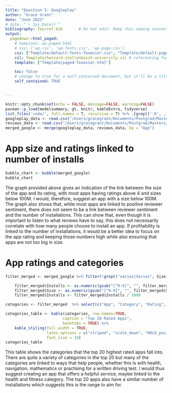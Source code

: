 ```yaml
---
title: "Question 5: Googleplay"
author: "Grace Grant"
date: "June 2023"
# date: "`r Sys.Date()`"
bibliography: Tex/ref.bib       # Do not edit: Keep this naming convention and location.
output:
  pagedown::html_paged:
    # template: wp_paged.html
    # css: ['wp.css', 'wp-fonts.css', 'wp-page.css']
    css: ["Template/default-fonts-Texevier.css", "Template/default-page-Texevier.css", "Template/default-Texevier.css"]
    csl: Template/harvard-stellenbosch-university.csl # referencing format used.
    template: ["Template/paged-Texevier.html"]

    toc: false
    # change to true for a self-contained document, but it'll be a litte slower for Pandoc to render
    self_contained: TRUE


---
```


```r
knitr::opts_chunk$set(echo = FALSE, message=FALSE, warning=FALSE)
pacman::p_load(modelsummary, gt, knitr, kableExtra, tidyverse)
list.files('code/', full.names = T, recursive = T) %>% .[grepl('.R', .)] %>% as.list() %>% walk(~source(.))
googleplay_data <- read.csv("/Users/gracegrant/Documents/Postgrad/Masters/Data Science/Take home exam/Question 5/data/googleplay/googleplaystore.csv")
reviews_data <- read.csv("/Users/gracegrant/Documents/Postgrad/Masters/Data Science/Take home exam/Question 5/data/googleplay/googleplaystore_user_reviews.csv")
merged_google <- merge(googleplay_data, reviews_data, by = "App")
```
# App size and ratings linked to number of installs
```r
bubble_chart <- bubble(merged_google)
bubble_chart
```

The graph provided above gives an indication of the link between the size of the app and its rating, with most apps having ratings above 4 and sizes below 100M. I would, therefore, suggest an app with a size below 100M. The graph also shows that, while most apps are linked to positive reviewer sentiment, there does not seem to be a link between reviewer sentiment and the number of installations. This can show that, even though it is important to listen to what reviews have to say, this does not necessarily correlate with how many people choose to install an app. If profitability is linked to the number of installations, it would be a better idea to focus on the app rating and keeping those numbers high while also ensuring that apps are not too big in size. 

# App ratings and categories
```r
filter_merged <- merged_google %>% filter(!grepl("varies|Varies", Size)) %>% na.omit() %>% filter(!grepl("NAN|Nan|NaN|nan", Sentiment))

    filter_merged$Installs <- as.numeric(gsub("[^0-9]", "", filter_merged$Installs))
    filter_merged$Size <- as.numeric(gsub("[^0-9]", "", filter_merged$Size))
    filter_merged$Installs <- filter_merged$Installs / 1000

categories <- filter_merged  %>% select(c("App", "Category", "Rating", "Installs")) %>% unique() %>% arrange(desc(Rating)) %>% slice(1:20)

categories_table <- kable(categories, row.names=TRUE, 
                         caption = "Top 20 Rated Apps",
                         booktabs = TRUE) %>% 
    kable_styling(full_width = TRUE, 
                  latex_options = c("striped", "scale_down", "HOLD_position"), 
                  font_size = 10)
categories_table
```

This table shows the categories that the top 20 highest rated apps fall into. There are quite a variety of categories in the top 20 but many of the categories are linked to ways that help people, whether this is with health, navigation, mathematics or practising for a written driving test. I would thus suggest creating an app that offers a helpful service, maybe linked to the health and fitness category. The top 20 apps also have a similar number of installations which suggests this is the range to aim for.  


